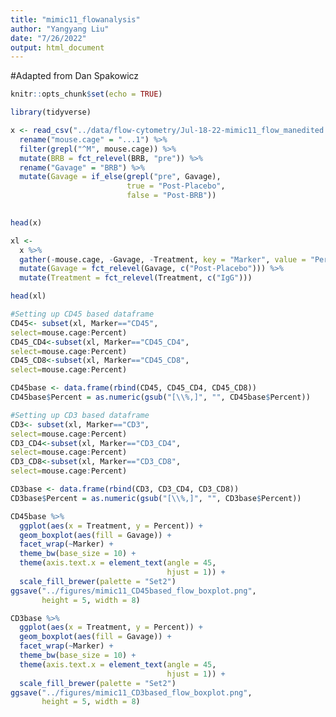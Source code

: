 ```yaml
---
title: "mimic11_flowanalysis"
author: "Yangyang Liu"
date: "7/26/2022"
output: html_document
---
```

#Adapted from Dan Spakowicz

```r
knitr::opts_chunk$set(echo = TRUE)

library(tidyverse)
```

```r

x <- read_csv("../data/flow-cytometry/Jul-18-22-mimic11_flow_manedited.csv") %>%
  rename("mouse.cage" = "...1") %>%
  filter(grepl("^M", mouse.cage)) %>%
  mutate(BRB = fct_relevel(BRB, "pre")) %>%
  rename("Gavage" = "BRB") %>%
  mutate(Gavage = if_else(grepl("pre", Gavage),
                          true = "Post-Placebo",
                          false = "Post-BRB"))
  

head(x)
```

```r
xl <- 
  x %>%
  gather(-mouse.cage, -Gavage, -Treatment, key = "Marker", value = "Percent") %>%
  mutate(Gavage = fct_relevel(Gavage, c("Post-Placebo"))) %>%
  mutate(Treatment = fct_relevel(Treatment, c("IgG")))

head(xl)
```
```r
#Setting up CD45 based dataframe
CD45<- subset(xl, Marker=="CD45",
select=mouse.cage:Percent)
CD45_CD4<-subset(xl, Marker=="CD45_CD4",
select=mouse.cage:Percent) 
CD45_CD8<-subset(xl, Marker=="CD45_CD8",
select=mouse.cage:Percent) 

CD45base <- data.frame(rbind(CD45, CD45_CD4, CD45_CD8))
CD45base$Percent = as.numeric(gsub("[\\%,]", "", CD45base$Percent))

#Setting up CD3 based dataframe
CD3<- subset(xl, Marker=="CD3",
select=mouse.cage:Percent)
CD3_CD4<-subset(xl, Marker=="CD3_CD4",
select=mouse.cage:Percent) 
CD3_CD8<-subset(xl, Marker=="CD3_CD8",
select=mouse.cage:Percent) 

CD3base <- data.frame(rbind(CD3, CD3_CD4, CD3_CD8))
CD3base$Percent = as.numeric(gsub("[\\%,]", "", CD3base$Percent))

```


```r
CD45base %>%
  ggplot(aes(x = Treatment, y = Percent)) +
  geom_boxplot(aes(fill = Gavage)) +
  facet_wrap(~Marker) +
  theme_bw(base_size = 10) +
  theme(axis.text.x = element_text(angle = 45,
                                   hjust = 1)) +
  scale_fill_brewer(palette = "Set2")
ggsave("../figures/mimic11_CD45based_flow_boxplot.png",
       height = 5, width = 8)

CD3base %>%
  ggplot(aes(x = Treatment, y = Percent)) +
  geom_boxplot(aes(fill = Gavage)) +
  facet_wrap(~Marker) +
  theme_bw(base_size = 10) +
  theme(axis.text.x = element_text(angle = 45,
                                   hjust = 1)) +
  scale_fill_brewer(palette = "Set2")
ggsave("../figures/mimic11_CD3based_flow_boxplot.png",
       height = 5, width = 8)
```
